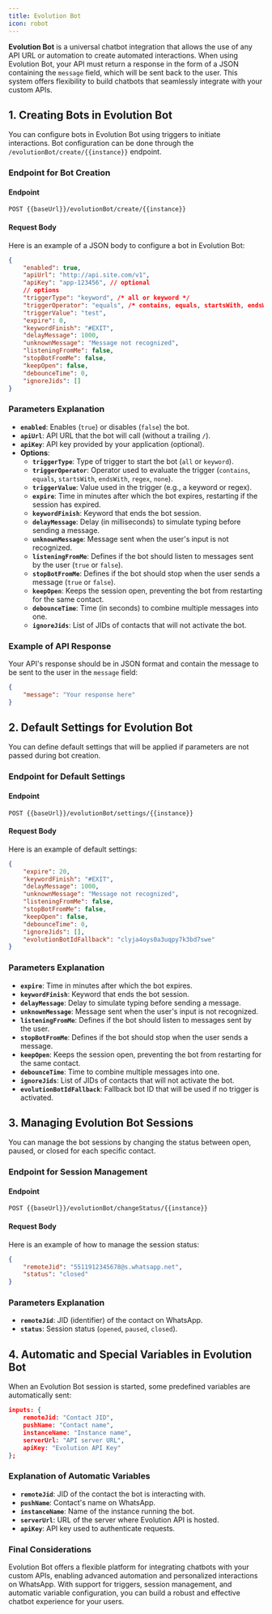 ```yaml
---
title: Evolution Bot
icon: robot
---
```


**Evolution Bot** is a universal chatbot integration that allows the use of any API URL or automation to create automated interactions. When using Evolution Bot, your API must return a response in the form of a JSON containing the `message` field, which will be sent back to the user. This system offers flexibility to build chatbots that seamlessly integrate with your custom APIs.

## 1. Creating Bots in Evolution Bot

You can configure bots in Evolution Bot using triggers to initiate interactions. Bot configuration can be done through the `/evolutionBot/create/{{instance}}` endpoint.

### Endpoint for Bot Creation

#### Endpoint

~~~http
POST {{baseUrl}}/evolutionBot/create/{{instance}}
~~~

#### Request Body

Here is an example of a JSON body to configure a bot in Evolution Bot:

~~~json
{
    "enabled": true,
    "apiUrl": "http://api.site.com/v1",
    "apiKey": "app-123456", // optional
    // options
    "triggerType": "keyword", /* all or keyword */
    "triggerOperator": "equals", /* contains, equals, startsWith, endsWith, regex, none */
    "triggerValue": "test",
    "expire": 0,
    "keywordFinish": "#EXIT",
    "delayMessage": 1000,
    "unknownMessage": "Message not recognized",
    "listeningFromMe": false,
    "stopBotFromMe": false,
    "keepOpen": false,
    "debounceTime": 0,
    "ignoreJids": []
}
~~~

### Parameters Explanation

- **`enabled`**: Enables (`true`) or disables (`false`) the bot.
- **`apiUrl`**: API URL that the bot will call (without a trailing `/`).
- **`apiKey`**: API key provided by your application (optional).
- **Options**:
  - **`triggerType`**: Type of trigger to start the bot (`all` or `keyword`).
  - **`triggerOperator`**: Operator used to evaluate the trigger (`contains`, `equals`, `startsWith`, `endsWith`, `regex`, `none`).
  - **`triggerValue`**: Value used in the trigger (e.g., a keyword or regex).
  - **`expire`**: Time in minutes after which the bot expires, restarting if the session has expired.
  - **`keywordFinish`**: Keyword that ends the bot session.
  - **`delayMessage`**: Delay (in milliseconds) to simulate typing before sending a message.
  - **`unknownMessage`**: Message sent when the user's input is not recognized.
  - **`listeningFromMe`**: Defines if the bot should listen to messages sent by the user (`true` or `false`).
  - **`stopBotFromMe`**: Defines if the bot should stop when the user sends a message (`true` or `false`).
  - **`keepOpen`**: Keeps the session open, preventing the bot from restarting for the same contact.
  - **`debounceTime`**: Time (in seconds) to combine multiple messages into one.
  - **`ignoreJids`**: List of JIDs of contacts that will not activate the bot.

### Example of API Response

Your API's response should be in JSON format and contain the message to be sent to the user in the `message` field:

~~~json
{
    "message": "Your response here"
}
~~~

## 2. Default Settings for Evolution Bot

You can define default settings that will be applied if parameters are not passed during bot creation.

### Endpoint for Default Settings

#### Endpoint

~~~http
POST {{baseUrl}}/evolutionBot/settings/{{instance}}
~~~

#### Request Body

Here is an example of default settings:

~~~json
{
    "expire": 20,
    "keywordFinish": "#EXIT",
    "delayMessage": 1000,
    "unknownMessage": "Message not recognized",
    "listeningFromMe": false,
    "stopBotFromMe": false,
    "keepOpen": false,
    "debounceTime": 0,
    "ignoreJids": [],
    "evolutionBotIdFallback": "clyja4oys0a3uqpy7k3bd7swe"
}
~~~

### Parameters Explanation

- **`expire`**: Time in minutes after which the bot expires.
- **`keywordFinish`**: Keyword that ends the bot session.
- **`delayMessage`**: Delay to simulate typing before sending a message.
- **`unknownMessage`**: Message sent when the user's input is not recognized.
- **`listeningFromMe`**: Defines if the bot should listen to messages sent by the user.
- **`stopBotFromMe`**: Defines if the bot should stop when the user sends a message.
- **`keepOpen`**: Keeps the session open, preventing the bot from restarting for the same contact.
- **`debounceTime`**: Time to combine multiple messages into one.
- **`ignoreJids`**: List of JIDs of contacts that will not activate the bot.
- **`evolutionBotIdFallback`**: Fallback bot ID that will be used if no trigger is activated.

## 3. Managing Evolution Bot Sessions

You can manage the bot sessions by changing the status between open, paused, or closed for each specific contact.

### Endpoint for Session Management

#### Endpoint

~~~http
POST {{baseUrl}}/evolutionBot/changeStatus/{{instance}}
~~~

#### Request Body

Here is an example of how to manage the session status:

~~~json
{
    "remoteJid": "5511912345678@s.whatsapp.net",
    "status": "closed"
}
~~~

### Parameters Explanation

- **`remoteJid`**: JID (identifier) of the contact on WhatsApp.
- **`status`**: Session status (`opened`, `paused`, `closed`).

## 4. Automatic and Special Variables in Evolution Bot

When an Evolution Bot session is started, some predefined variables are automatically sent:

~~~json
inputs: {
    remoteJid: "Contact JID",
    pushName: "Contact name",
    instanceName: "Instance name",
    serverUrl: "API server URL",
    apiKey: "Evolution API Key"
};
~~~

### Explanation of Automatic Variables

- **`remoteJid`**: JID of the contact the bot is interacting with.
- **`pushName`**: Contact's name on WhatsApp.
- **`instanceName`**: Name of the instance running the bot.
- **`serverUrl`**: URL of the server where Evolution API is hosted.
- **`apiKey`**: API key used to authenticate requests.

### Final Considerations

Evolution Bot offers a flexible platform for integrating chatbots with your custom APIs, enabling advanced automation and personalized interactions on WhatsApp. With support for triggers, session management, and automatic variable configuration, you can build a robust and effective chatbot experience for your users.